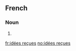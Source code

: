 ==French==

===Noun===
{{head|fr|plural|head=[[idées]] [[reçues]]}}

# {{plural of|idée reçue|lang=fr}}

[[fr:idées reçues]]
[[no:idées reçues]]